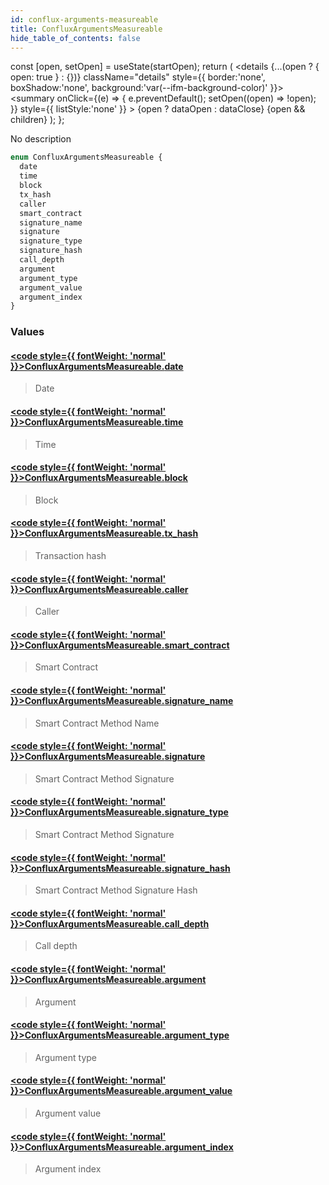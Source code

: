 ```yaml
---
id: conflux-arguments-measureable
title: ConfluxArgumentsMeasureable
hide_table_of_contents: false
---
```







  const [open, setOpen] = useState(startOpen);
  return (
    <details {...(open ? { open: true } : {})} className="details" style={{ border:'none', boxShadow:'none', background:'var(--ifm-background-color)' }}>
      <summary
        onClick={(e) => {
          e.preventDefault();
          setOpen((open) => !open);
        }}
        style={{ listStyle:'none' }}
      >
      {open ? dataOpen : dataClose}
      </summary>
      {open && children}
    </details>
  );
};








No description


```graphql
enum ConfluxArgumentsMeasureable {
  date
  time
  block
  tx_hash
  caller
  smart_contract
  signature_name
  signature
  signature_type
  signature_hash
  call_depth
  argument
  argument_type
  argument_value
  argument_index
}
```




### Values

#### [<code style={{ fontWeight: 'normal' }}>ConfluxArgumentsMeasureable.<b>date</b></code>](#)  
> 
> 
> Date
> 

#### [<code style={{ fontWeight: 'normal' }}>ConfluxArgumentsMeasureable.<b>time</b></code>](#)  
> 
> 
> Time
> 

#### [<code style={{ fontWeight: 'normal' }}>ConfluxArgumentsMeasureable.<b>block</b></code>](#)  
> 
> 
> Block
> 

#### [<code style={{ fontWeight: 'normal' }}>ConfluxArgumentsMeasureable.<b>tx_hash</b></code>](#)  
> 
> 
> Transaction hash
> 

#### [<code style={{ fontWeight: 'normal' }}>ConfluxArgumentsMeasureable.<b>caller</b></code>](#)  
> 
> 
> Caller
> 

#### [<code style={{ fontWeight: 'normal' }}>ConfluxArgumentsMeasureable.<b>smart_contract</b></code>](#)  
> 
> 
> Smart Contract
> 

#### [<code style={{ fontWeight: 'normal' }}>ConfluxArgumentsMeasureable.<b>signature_name</b></code>](#)  
> 
> 
> Smart Contract Method Name
> 

#### [<code style={{ fontWeight: 'normal' }}>ConfluxArgumentsMeasureable.<b>signature</b></code>](#)  
> 
> 
> Smart Contract Method Signature
> 

#### [<code style={{ fontWeight: 'normal' }}>ConfluxArgumentsMeasureable.<b>signature_type</b></code>](#)  
> 
> 
> Smart Contract Method Signature
> 

#### [<code style={{ fontWeight: 'normal' }}>ConfluxArgumentsMeasureable.<b>signature_hash</b></code>](#)  
> 
> 
> Smart Contract Method Signature Hash
> 

#### [<code style={{ fontWeight: 'normal' }}>ConfluxArgumentsMeasureable.<b>call_depth</b></code>](#)  
> 
> 
> Call depth
> 

#### [<code style={{ fontWeight: 'normal' }}>ConfluxArgumentsMeasureable.<b>argument</b></code>](#)  
> 
> 
> Argument
> 

#### [<code style={{ fontWeight: 'normal' }}>ConfluxArgumentsMeasureable.<b>argument_type</b></code>](#)  
> 
> 
> Argument type
> 

#### [<code style={{ fontWeight: 'normal' }}>ConfluxArgumentsMeasureable.<b>argument_value</b></code>](#)  
> 
> 
> Argument value
> 

#### [<code style={{ fontWeight: 'normal' }}>ConfluxArgumentsMeasureable.<b>argument_index</b></code>](#)  
> 
> 
> Argument index
> 



